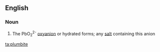 ==English==

===Noun===
{{wikipedia}}
{{en-noun}}

# {{context|inorganic chemistry}} The PbO<sub>2</sub><sup>2-</sup> [[oxyanion]] or hydrated forms; any [[salt]] containing this anion

[[ta:plumbite]]